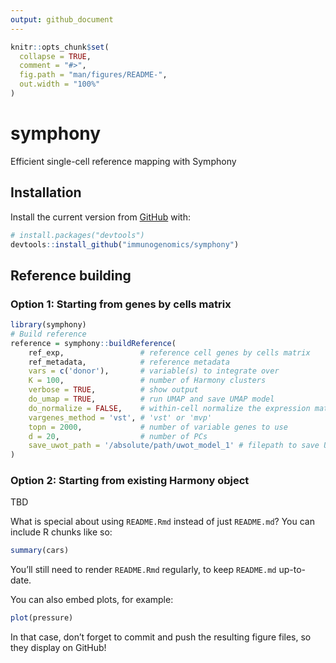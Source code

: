 ```yaml
---
output: github_document
---
```


<!-- README.md is generated from README.Rmd. Please edit that file -->

```r
knitr::opts_chunk$set(
  collapse = TRUE,
  comment = "#>",
  fig.path = "man/figures/README-",
  out.width = "100%"
)
```

# symphony

<!-- badges: start -->
<!-- badges: end -->

Efficient single-cell reference mapping with Symphony

## Installation

Install the current version from [GitHub](https://github.com/) with:

``` r
# install.packages("devtools")
devtools::install_github("immunogenomics/symphony")
```
## Reference building

### Option 1: Starting from genes by cells matrix

```r
library(symphony)
# Build reference
reference = symphony::buildReference(
    ref_exp,                 # reference cell genes by cells matrix
    ref_metadata,            # reference metadata
    vars = c('donor'),       # variable(s) to integrate over
    K = 100,                 # number of Harmony clusters
    verbose = TRUE,          # show output
    do_umap = TRUE,          # run UMAP and save UMAP model
    do_normalize = FALSE,    # within-cell normalize the expression matrix
    vargenes_method = 'vst', # 'vst' or 'mvp'
    topn = 2000,             # number of variable genes to use
    d = 20,                  # number of PCs
    save_uwot_path = '/absolute/path/uwot_model_1' # filepath to save UMAP model
)
```

### Option 2: Starting from existing Harmony object

TBD

What is special about using `README.Rmd` instead of just `README.md`? You can include R chunks like so:

```r
summary(cars)
```

You'll still need to render `README.Rmd` regularly, to keep `README.md` up-to-date.

You can also embed plots, for example:

```r
plot(pressure)
```

In that case, don't forget to commit and push the resulting figure files, so they display on GitHub!
